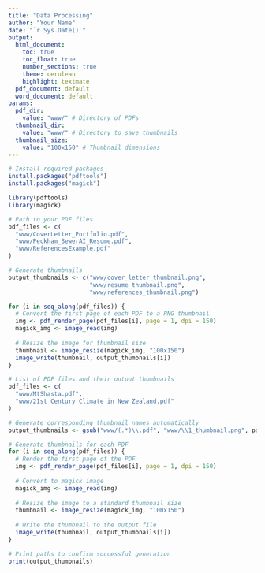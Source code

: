 ```yaml
---
title: "Data Processing"
author: "Your Name"
date: "`r Sys.Date()`"
output: 
  html_document:
    toc: true
    toc_float: true
    number_sections: true
    theme: cerulean
    highlight: textmate
  pdf_document: default
  word_document: default
params:
  pdf_dir:
    value: "www/" # Directory of PDFs
  thumbnail_dir:
    value: "www/" # Directory to save thumbnails
  thumbnail_size:
    value: "100x150" # Thumbnail dimensions
---
```


```r
# Install required packages
install.packages("pdftools")
install.packages("magick")

library(pdftools)
library(magick)

# Path to your PDF files
pdf_files <- c(
  "www/CoverLetter_Portfolio.pdf",
  "www/Peckham_SewerAI_Resume.pdf",
  "www/ReferencesExample.pdf"
)

# Generate thumbnails
output_thumbnails <- c("www/cover_letter_thumbnail.png", 
                       "www/resume_thumbnail.png", 
                       "www/references_thumbnail.png")

for (i in seq_along(pdf_files)) {
  # Convert the first page of each PDF to a PNG thumbnail
  img <- pdf_render_page(pdf_files[i], page = 1, dpi = 150)
  magick_img <- image_read(img)
  
  # Resize the image for thumbnail size
  thumbnail <- image_resize(magick_img, "100x150")
  image_write(thumbnail, output_thumbnails[i])
}

```

```r

# List of PDF files and their output thumbnails
pdf_files <- c(
  "www/MtShasta.pdf",
  "www/21st Century Climate in New Zealand.pdf"
)

# Generate corresponding thumbnail names automatically
output_thumbnails <- gsub("www/(.*)\\.pdf", "www/\\1_thumbnail.png", pdf_files)

# Generate thumbnails for each PDF
for (i in seq_along(pdf_files)) {
  # Render the first page of the PDF
  img <- pdf_render_page(pdf_files[i], page = 1, dpi = 150)
  
  # Convert to magick image
  magick_img <- image_read(img)
  
  # Resize the image to a standard thumbnail size
  thumbnail <- image_resize(magick_img, "100x150")
  
  # Write the thumbnail to the output file
  image_write(thumbnail, output_thumbnails[i])
}

# Print paths to confirm successful generation
print(output_thumbnails)



```
